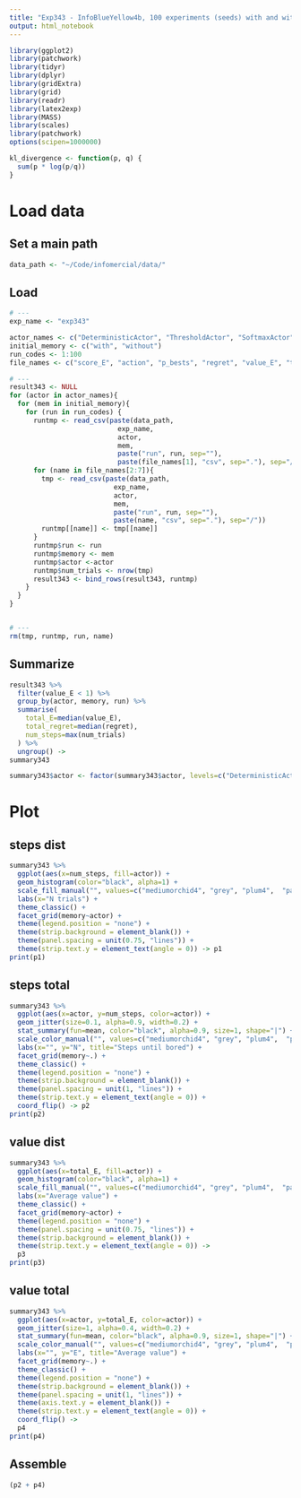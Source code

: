 ```yaml
---
title: "Exp343 - InfoBlueYellow4b, 100 experiments (seeds) with and without initial values in M."
output: html_notebook
---
```


```r
library(ggplot2)
library(patchwork)
library(tidyr)
library(dplyr)
library(gridExtra)
library(grid)
library(readr)
library(latex2exp)
library(MASS) 
library(scales)
library(patchwork)
options(scipen=1000000)

kl_divergence <- function(p, q) {
  sum(p * log(p/q))
}
```

# Load data
## Set a main path
```r
data_path <- "~/Code/infomercial/data/"
```

## Load
```r
# ---
exp_name <- "exp343"

actor_names <- c("DeterministicActor", "ThresholdActor", "SoftmaxActor", "RandomActor")
initial_memory <- c("with", "without")
run_codes <- 1:100
file_names <- c("score_E", "action", "p_bests", "regret", "value_E", "ties", "state")

# ---
result343 <- NULL
for (actor in actor_names){
  for (mem in initial_memory){
    for (run in run_codes) {
      runtmp <- read_csv(paste(data_path, 
                           exp_name, 
                           actor,
                           mem,
                           paste("run", run, sep=""), 
                           paste(file_names[1], "csv", sep="."), sep="/"))    
      for (name in file_names[2:7]){
        tmp <- read_csv(paste(data_path, 
                          exp_name, 
                          actor,
                          mem,
                          paste("run", run, sep=""), 
                          paste(name, "csv", sep="."), sep="/"))  
        runtmp[[name]] <- tmp[[name]]
      }
      runtmp$run <- run
      runtmp$memory <- mem
      runtmp$actor <-actor
      runtmp$num_trials <- nrow(tmp)
      result343 <- bind_rows(result343, runtmp)  
    }
  }
}


# ---
rm(tmp, runtmp, run, name)
```

## Summarize
```r
result343 %>% 
  filter(value_E < 1) %>% 
  group_by(actor, memory, run) %>% 
  summarise(
    total_E=median(value_E),
    total_regret=median(regret),
    num_steps=max(num_trials)
  ) %>% 
  ungroup() ->
summary343

summary343$actor <- factor(summary343$actor, levels=c("DeterministicActor", "ThresholdActor", "SoftmaxActor", "RandomActor"))
```

# Plot
## steps dist
```r
summary343 %>% 
  ggplot(aes(x=num_steps, fill=actor)) +
  geom_histogram(color="black", alpha=1) +
  scale_fill_manual("", values=c("mediumorchid4", "grey", "plum4",  "paleturquoise4")) +
  labs(x="N trials") +
  theme_classic() +
  facet_grid(memory~actor) +
  theme(legend.position = "none") + 
  theme(strip.background = element_blank()) +
  theme(panel.spacing = unit(0.75, "lines")) +
  theme(strip.text.y = element_text(angle = 0)) -> p1
print(p1)
```
## steps total
```r
summary343 %>% 
  ggplot(aes(x=actor, y=num_steps, color=actor)) +
  geom_jitter(size=0.1, alpha=0.9, width=0.2) +
  stat_summary(fun=mean, color="black", alpha=0.9, size=1, shape="|") +
  scale_color_manual("", values=c("mediumorchid4", "grey", "plum4",  "paleturquoise4")) +
  labs(x="", y="N", title="Steps until bored") +
  facet_grid(memory~.) +
  theme_classic() +
  theme(legend.position = "none") + 
  theme(strip.background = element_blank()) +
  theme(panel.spacing = unit(1, "lines")) +
  theme(strip.text.y = element_text(angle = 0)) +
  coord_flip() -> p2
print(p2)
```

## value dist
```r
summary343 %>% 
  ggplot(aes(x=total_E, fill=actor)) +
  geom_histogram(color="black", alpha=1) +
  scale_fill_manual("", values=c("mediumorchid4", "grey", "plum4",  "paleturquoise4")) +
  labs(x="Average value") +
  theme_classic() +
  facet_grid(memory~actor) +
  theme(legend.position = "none") + 
  theme(panel.spacing = unit(0.75, "lines")) +
  theme(strip.background = element_blank()) +
  theme(strip.text.y = element_text(angle = 0)) ->
  p3
print(p3)
```

## value total
```r
summary343 %>% 
  ggplot(aes(x=actor, y=total_E, color=actor)) +
  geom_jitter(size=1, alpha=0.4, width=0.2) +
  stat_summary(fun=mean, color="black", alpha=0.9, size=1, shape="|") +
  scale_color_manual("", values=c("mediumorchid4", "grey", "plum4",  "paleturquoise4")) +
  labs(x="", y="E", title="Average value") +
  facet_grid(memory~.) +
  theme_classic() +
  theme(legend.position = "none") + 
  theme(strip.background = element_blank()) +
  theme(panel.spacing = unit(1, "lines")) +
  theme(axis.text.y = element_blank()) +
  theme(strip.text.y = element_text(angle = 0)) +
  coord_flip() ->
  p4
print(p4)
```


## Assemble
```r
(p2 + p4)
```